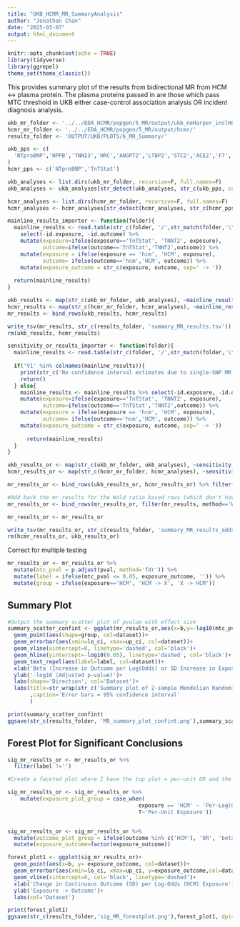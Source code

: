 ```yaml
---
title: "UKB_HCMR_MR_SummaryAnalysis"
author: "Jonathan Chan"
date: "2025-03-07"
output: html_document
---
```


```r
knitr::opts_chunk$set(echo = TRUE)
library(tidyverse)
library(ggrepel)
theme_set(theme_classic())
```

This provides summary plot of the results from bidirectional MR from HCM <-> plasma protein.
The plasma proteins passed in are those which pass MTC threshold in UKB either case-control association analysis OR incident diagnosis analysis.

```r
ukb_mr_folder <- '../../EDA_HCMR/popgen/5_MR/output/ukb_noHarper_inclHCM/'
hcmr_mr_folder <- '../../EDA_HCMR/popgen/5_MR/output/hcmr/'
results_folder <- 'OUTPUT/UKB/PLOTS/6_MR_Summary/'
```


```r
ukb_pps <- c(
  'NTproBNP','NPPB','TNNI3','HRC','ANGPT2','LTBP2','STC2','ACE2','F7','SHISA5'
)
hcmr_pps <- c('NTproBNP','TnTStat')

```

```r
ukb_analyses <- list.dirs(ukb_mr_folder, recursive=F, full.names=F)
ukb_analyses <- ukb_analyses[str_detect(ukb_analyses, str_c(ukb_pps, collapse='|'))]

hcmr_analyses <- list.dirs(hcmr_mr_folder, recursive=F, full.names=F)
hcmr_analyses <- hcmr_analyses[str_detect(hcmr_analyses, str_c(hcmr_pps, collapse='|'))]

mainline_results_importer <- function(folder){
  mainline_results <- read.table(str_c(folder, '/',str_match(folder,'\\/([^\\/]+)_to_')[,2], '_mr_results_mainline.tsv')) %>%
    select(-id.exposure, -id.outcome) %>%
    mutate(exposure=ifelse(exposure=='TnTStat', 'TNNT2', exposure),
           outcome=ifelse(outcome=='TnTStat','TNNT2',outcome)) %>%
    mutate(exposure = ifelse(exposure == 'hcm', 'HCM', exposure),
           outcome= ifelse(outcome=='hcm','HCM', outcome)) %>%
    mutate(exposure_outcome = str_c(exposure, outcome, sep=' -> '))
  
  return(mainline_results)
}

ukb_results <- map(str_c(ukb_mr_folder, ukb_analyses), ~mainline_results_importer(.)) %>% bind_rows() %>% mutate(dataset='UKB')
hcmr_results <- map(str_c(hcmr_mr_folder, hcmr_analyses), ~mainline_results_importer(.)) %>% bind_rows() %>% mutate(dataset='HCMR')
mr_results <- bind_rows(ukb_results, hcmr_results)

write_tsv(mr_results, str_c(results_folder, 'summary_MR_results.tsv'))
rm(ukb_results, hcmr_results)

```


```r
sensitivity_or_results_importer <- function(folder){
  mainline_results <- read.table(str_c(folder, '/',str_match(folder,'\\/([^\\/]+)_to_')[,2], '_mr_results_sensitivity_oddsratio.tsv'))
  
  if('V1' %in% colnames(mainline_results)){
    print(str_c('No confidence interval estimates due to single-SNP MR for', folder))
    return()
  } else{
    mainline_results <- mainline_results %>% select(-id.exposure, -id.outcome)%>%
    mutate(exposure=ifelse(exposure=='TnTStat', 'TNNT2', exposure),
           outcome=ifelse(outcome=='TnTStat','TNNT2',outcome)) %>%
    mutate(exposure = ifelse(exposure == 'hcm', 'HCM', exposure),
           outcome= ifelse(outcome=='hcm','HCM', outcome)) %>%
    mutate(exposure_outcome = str_c(exposure, outcome, sep=' -> '))
    
      return(mainline_results)
  }
}

ukb_results_or <- map(str_c(ukb_mr_folder, ukb_analyses), ~sensitivity_or_results_importer(.)) %>% bind_rows() %>% mutate(dataset='UKB')
hcmr_results_or <- map(str_c(hcmr_mr_folder, hcmr_analyses), ~sensitivity_or_results_importer(.)) %>% bind_rows() %>% mutate(dataset='HCMR') 

mr_results_or <- bind_rows(ukb_results_or, hcmr_results_or) %>% filter(method %in% c('Inverse variance weighted', 'Wald ratio')) 

#Add back the mr_results for the Wald ratio based rows (which don't have odds ratios)
mr_results_or <- bind_rows(mr_results_or, filter(mr_results, method=='Wald ratio'))

mr_results_or <- mr_results_or

write_tsv(mr_results_or, str_c(results_folder, 'summary_MR_results_oddsratio.tsv'))
rm(hcmr_results_or, ukb_results_or)
```

Correct for multiple testing 

```r
mr_results_or <- mr_results_or %>%
  mutate(mtc_pval = p.adjust(pval, method='fdr')) %>%
  mutate(label = ifelse(mtc_pval <= 0.05, exposure_outcome, '')) %>%
  mutate(group = ifelse(exposure=='HCM', 'HCM -> X', 'X -> HCM'))
```

## Summary Plot

```r
#Output the summary scatter plot of pvalue with effect size
summary_scatter_confint <- ggplot(mr_results_or,aes(x=b,y=-log10(mtc_pval))) +
  geom_point(aes(shape=group, col=dataset))+
  geom_errorbar(aes(xmin=lo_ci, xmax=up_ci, col=dataset))+
  geom_vline(xintercept=0, linetype='dashed', col='black')+
  geom_hline(yintercept=-log10(0.05), linetype='dashed', col='black')+
  geom_text_repel(aes(label=label, col=dataset))+
  xlab('Beta (Increase in Outcome per Log(Odds) or SD Increase in Exposure)')+
  ylab('-log10 (Adjusted p-value)')+
  labs(shape='Direction', col='Dataset')+
  labs(title=str_wrap(str_c('Summary plot of 2-sample Mendelian Randomisation for ', nrow(mr_results_or), ' analyses'))
       ,caption='Error bars = 95% confidence interval'
       )

print(summary_scatter_confint)
ggsave(str_c(results_folder, 'MR_summary_plot_confint.png'),summary_scatter_confint, dpi=600, width=9, height=6)
```
## Forest Plot for Significant Conclusions

```r
sig_mr_results_or <- mr_results_or %>%
  filter(label !='')

#Create a faceted plot where I have the top plot = per-unit OR and the bottom plot = per-SD OR

sig_mr_results_or <- sig_mr_results_or %>%
    mutate(exposure_plot_group = case_when(
                                         exposure == 'HCM' ~ 'Per-Log(Odds) Exposure',
                                         T~'Per-Unit Exposure'))


sig_mr_results_or <- sig_mr_results_or %>%
  mutate(outcome_plot_group = ifelse(outcome %in% c('HCM'), 'OR', 'beta')) %>%
  mutate(exposure_outcome=factor(exposure_outcome))

forest_plot1 <- ggplot(sig_mr_results_or)+
  geom_point(aes(x=b, y= exposure_outcome, col=dataset))+
  geom_errorbar(aes(xmin=lo_ci, xmax=up_ci, y=exposure_outcome,col=dataset))+
  geom_vline(xintercept=0, col='black', linetype='dashed')+
  xlab('Change in Continuous Outcome (SD) per Log-Odds (HCM) Exposure')+
  ylab('Exposure -> Outcome')+
  labs(col='Dataset')

print(forest_plot1)
ggsave(str_c(results_folder,'sig_MR_forestplot.png'),forest_plot1, dpi=600, width=9, height=4.5)
```


